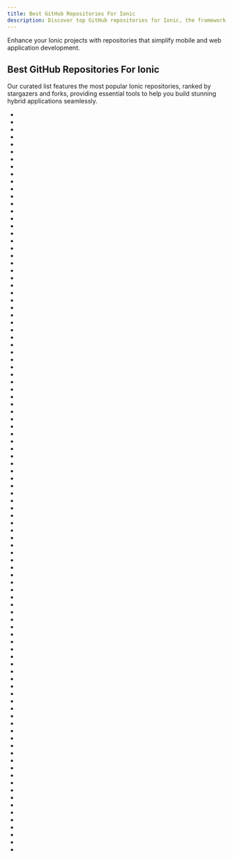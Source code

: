 ```yaml
---
title: Best GitHub Repositories For Ionic
description: Discover top GitHub repositories for Ionic, the framework for building mobile and desktop apps using web technologies.
---
```

Enhance your Ionic projects with repositories that simplify mobile and web application development.

## Best GitHub Repositories For Ionic

Our curated list features the most popular Ionic repositories, ranked by stargazers and forks, providing essential tools to help you build stunning hybrid applications seamlessly.

- <Badge owner="ionic-team" repoName="ionic-framework" stars="https://img.shields.io/github/stars/ionic-team/ionic-framework?style=flat&logoSize=auto" forks="https://img.shields.io/github/forks/ionic-team/ionic-framework?style=flat&logoSize=auto"/>
- <Badge owner="typeorm" repoName="typeorm" stars="https://img.shields.io/github/stars/typeorm/typeorm?style=flat&logoSize=auto" forks="https://img.shields.io/github/forks/typeorm/typeorm?style=flat&logoSize=auto"/>
- <Badge owner="NativeScript" repoName="NativeScript" stars="https://img.shields.io/github/stars/NativeScript/NativeScript?style=flat&logoSize=auto" forks="https://img.shields.io/github/forks/NativeScript/NativeScript?style=flat&logoSize=auto"/>
- <Badge owner="pubkey" repoName="rxdb" stars="https://img.shields.io/github/stars/pubkey/rxdb?style=flat&logoSize=auto" forks="https://img.shields.io/github/forks/pubkey/rxdb?style=flat&logoSize=auto"/>
- <Badge owner="ionic-team" repoName="ionicons" stars="https://img.shields.io/github/stars/ionic-team/ionicons?style=flat&logoSize=auto" forks="https://img.shields.io/github/forks/ionic-team/ionicons?style=flat&logoSize=auto"/>
- <Badge owner="ionic-team" repoName="stencil" stars="https://img.shields.io/github/stars/ionic-team/stencil?style=flat&logoSize=auto" forks="https://img.shields.io/github/forks/ionic-team/stencil?style=flat&logoSize=auto"/>
- <Badge owner="ionic-team" repoName="capacitor" stars="https://img.shields.io/github/stars/ionic-team/capacitor?style=flat&logoSize=auto" forks="https://img.shields.io/github/forks/ionic-team/capacitor?style=flat&logoSize=auto"/>
- <Badge owner="ionic-team" repoName="ionic-conference-app" stars="https://img.shields.io/github/stars/ionic-team/ionic-conference-app?style=flat&logoSize=auto" forks="https://img.shields.io/github/forks/ionic-team/ionic-conference-app?style=flat&logoSize=auto"/>
- <Badge owner="ionic-team" repoName="ng-cordova" stars="https://img.shields.io/github/stars/ionic-team/ng-cordova?style=flat&logoSize=auto" forks="https://img.shields.io/github/forks/ionic-team/ng-cordova?style=flat&logoSize=auto"/>
- <Badge owner="wangdahoo" repoName="vonic" stars="https://img.shields.io/github/stars/wangdahoo/vonic?style=flat&logoSize=auto" forks="https://img.shields.io/github/forks/wangdahoo/vonic?style=flat&logoSize=auto"/>
- <Badge owner="zachfitz" repoName="Ionic-Material" stars="https://img.shields.io/github/stars/zachfitz/Ionic-Material?style=flat&logoSize=auto" forks="https://img.shields.io/github/forks/zachfitz/Ionic-Material?style=flat&logoSize=auto"/>
- <Badge owner="ngx-formly" repoName="ngx-formly" stars="https://img.shields.io/github/stars/ngx-formly/ngx-formly?style=flat&logoSize=auto" forks="https://img.shields.io/github/forks/ngx-formly/ngx-formly?style=flat&logoSize=auto"/>
- <Badge owner="danielsogl" repoName="awesome-cordova-plugins" stars="https://img.shields.io/github/stars/danielsogl/awesome-cordova-plugins?style=flat&logoSize=auto" forks="https://img.shields.io/github/forks/danielsogl/awesome-cordova-plugins?style=flat&logoSize=auto"/>
- <Badge owner="phodal" repoName="growth-ionic" stars="https://img.shields.io/github/stars/phodal/growth-ionic?style=flat&logoSize=auto" forks="https://img.shields.io/github/forks/phodal/growth-ionic?style=flat&logoSize=auto"/>
- <Badge owner="ionic-team" repoName="ionic-cli" stars="https://img.shields.io/github/stars/ionic-team/ionic-cli?style=flat&logoSize=auto" forks="https://img.shields.io/github/forks/ionic-team/ionic-cli?style=flat&logoSize=auto"/>
- <Badge owner="diegonetto" repoName="generator-ionic" stars="https://img.shields.io/github/stars/diegonetto/generator-ionic?style=flat&logoSize=auto" forks="https://img.shields.io/github/forks/diegonetto/generator-ionic?style=flat&logoSize=auto"/>
- <Badge owner="ever-co" repoName="ever-demand" stars="https://img.shields.io/github/stars/ever-co/ever-demand?style=flat&logoSize=auto" forks="https://img.shields.io/github/forks/ever-co/ever-demand?style=flat&logoSize=auto"/>
- <Badge owner="mlynch" repoName="nextjs-tailwind-ionic-capacitor-starter" stars="https://img.shields.io/github/stars/mlynch/nextjs-tailwind-ionic-capacitor-starter?style=flat&logoSize=auto" forks="https://img.shields.io/github/forks/mlynch/nextjs-tailwind-ionic-capacitor-starter?style=flat&logoSize=auto"/>
- <Badge owner="alan-ai" repoName="alan-sdk-ionic" stars="https://img.shields.io/github/stars/alan-ai/alan-sdk-ionic?style=flat&logoSize=auto" forks="https://img.shields.io/github/forks/alan-ai/alan-sdk-ionic?style=flat&logoSize=auto"/>
- <Badge owner="yannbf" repoName="ionic3-components" stars="https://img.shields.io/github/stars/yannbf/ionic3-components?style=flat&logoSize=auto" forks="https://img.shields.io/github/forks/yannbf/ionic3-components?style=flat&logoSize=auto"/>
- <Badge owner="acidb" repoName="mobiscroll" stars="https://img.shields.io/github/stars/acidb/mobiscroll?style=flat&logoSize=auto" forks="https://img.shields.io/github/forks/acidb/mobiscroll?style=flat&logoSize=auto"/>
- <Badge owner="lanceli" repoName="cnodejs-ionic" stars="https://img.shields.io/github/stars/lanceli/cnodejs-ionic?style=flat&logoSize=auto" forks="https://img.shields.io/github/forks/lanceli/cnodejs-ionic?style=flat&logoSize=auto"/>
- <Badge owner="ngx-rocket" repoName="generator-ngx-rocket" stars="https://img.shields.io/github/stars/ngx-rocket/generator-ngx-rocket?style=flat&logoSize=auto" forks="https://img.shields.io/github/forks/ngx-rocket/generator-ngx-rocket?style=flat&logoSize=auto"/>
- <Badge owner="meteoric" repoName="meteor-ionic" stars="https://img.shields.io/github/stars/meteoric/meteor-ionic?style=flat&logoSize=auto" forks="https://img.shields.io/github/forks/meteoric/meteor-ionic?style=flat&logoSize=auto"/>
- <Badge owner="aeharding" repoName="voyager" stars="https://img.shields.io/github/stars/aeharding/voyager?style=flat&logoSize=auto" forks="https://img.shields.io/github/forks/aeharding/voyager?style=flat&logoSize=auto"/>
- <Badge owner="Alexintosh" repoName="Awesome-Ionic" stars="https://img.shields.io/github/stars/Alexintosh/Awesome-Ionic?style=flat&logoSize=auto" forks="https://img.shields.io/github/forks/Alexintosh/Awesome-Ionic?style=flat&logoSize=auto"/>
- <Badge owner="udos86" repoName="ng-dynamic-forms" stars="https://img.shields.io/github/stars/udos86/ng-dynamic-forms?style=flat&logoSize=auto" forks="https://img.shields.io/github/forks/udos86/ng-dynamic-forms?style=flat&logoSize=auto"/>
- <Badge owner="ngx-rocket" repoName="starter-kit" stars="https://img.shields.io/github/stars/ngx-rocket/starter-kit?style=flat&logoSize=auto" forks="https://img.shields.io/github/forks/ngx-rocket/starter-kit?style=flat&logoSize=auto"/>
- <Badge owner="ZoneMinder" repoName="zmNinja" stars="https://img.shields.io/github/stars/ZoneMinder/zmNinja?style=flat&logoSize=auto" forks="https://img.shields.io/github/forks/ZoneMinder/zmNinja?style=flat&logoSize=auto"/>
- <Badge owner="cfjedimaster" repoName="Cordova-Examples" stars="https://img.shields.io/github/stars/cfjedimaster/Cordova-Examples?style=flat&logoSize=auto" forks="https://img.shields.io/github/forks/cfjedimaster/Cordova-Examples?style=flat&logoSize=auto"/>
- <Badge owner="ionic-team" repoName="ionic-preview-app" stars="https://img.shields.io/github/stars/ionic-team/ionic-preview-app?style=flat&logoSize=auto" forks="https://img.shields.io/github/forks/ionic-team/ionic-preview-app?style=flat&logoSize=auto"/>
- <Badge owner="Cap-go" repoName="awesome-ionic" stars="https://img.shields.io/github/stars/Cap-go/awesome-ionic?style=flat&logoSize=auto" forks="https://img.shields.io/github/forks/Cap-go/awesome-ionic?style=flat&logoSize=auto"/>
- <Badge owner="moodlehq" repoName="moodleapp" stars="https://img.shields.io/github/stars/moodlehq/moodleapp?style=flat&logoSize=auto" forks="https://img.shields.io/github/forks/moodlehq/moodleapp?style=flat&logoSize=auto"/>
- <Badge owner="ranesr" repoName="SwiftIcons" stars="https://img.shields.io/github/stars/ranesr/SwiftIcons?style=flat&logoSize=auto" forks="https://img.shields.io/github/forks/ranesr/SwiftIcons?style=flat&logoSize=auto"/>
- <Badge owner="NG-ZORRO" repoName="ng-zorro-antd-mobile" stars="https://img.shields.io/github/stars/NG-ZORRO/ng-zorro-antd-mobile?style=flat&logoSize=auto" forks="https://img.shields.io/github/forks/NG-ZORRO/ng-zorro-antd-mobile?style=flat&logoSize=auto"/>
- <Badge owner="Tommertom" repoName="svelte-ionic-app" stars="https://img.shields.io/github/stars/Tommertom/svelte-ionic-app?style=flat&logoSize=auto" forks="https://img.shields.io/github/forks/Tommertom/svelte-ionic-app?style=flat&logoSize=auto"/>
- <Badge owner="juarezpaf" repoName="ionic-adventures" stars="https://img.shields.io/github/stars/juarezpaf/ionic-adventures?style=flat&logoSize=auto" forks="https://img.shields.io/github/forks/juarezpaf/ionic-adventures?style=flat&logoSize=auto"/>
- <Badge owner="ionic-team" repoName="ionic-angular-cordova-seed" stars="https://img.shields.io/github/stars/ionic-team/ionic-angular-cordova-seed?style=flat&logoSize=auto" forks="https://img.shields.io/github/forks/ionic-team/ionic-angular-cordova-seed?style=flat&logoSize=auto"/>
- <Badge owner="floatinghotpot" repoName="cordova-admob-pro" stars="https://img.shields.io/github/stars/floatinghotpot/cordova-admob-pro?style=flat&logoSize=auto" forks="https://img.shields.io/github/forks/floatinghotpot/cordova-admob-pro?style=flat&logoSize=auto"/>
- <Badge owner="tech-systems" repoName="panes" stars="https://img.shields.io/github/stars/tech-systems/panes?style=flat&logoSize=auto" forks="https://img.shields.io/github/forks/tech-systems/panes?style=flat&logoSize=auto"/>
- <Badge owner="mwaylabs" repoName="generator-m-ionic" stars="https://img.shields.io/github/stars/mwaylabs/generator-m-ionic?style=flat&logoSize=auto" forks="https://img.shields.io/github/forks/mwaylabs/generator-m-ionic?style=flat&logoSize=auto"/>
- <Badge owner="polyrabbit" repoName="WeCron" stars="https://img.shields.io/github/stars/polyrabbit/WeCron?style=flat&logoSize=auto" forks="https://img.shields.io/github/forks/polyrabbit/WeCron?style=flat&logoSize=auto"/>
- <Badge owner="zyra" repoName="ionic-super-tabs" stars="https://img.shields.io/github/stars/zyra/ionic-super-tabs?style=flat&logoSize=auto" forks="https://img.shields.io/github/forks/zyra/ionic-super-tabs?style=flat&logoSize=auto"/>
- <Badge owner="transistorsoft" repoName="cordova-background-geolocation-lt" stars="https://img.shields.io/github/stars/transistorsoft/cordova-background-geolocation-lt?style=flat&logoSize=auto" forks="https://img.shields.io/github/forks/transistorsoft/cordova-background-geolocation-lt?style=flat&logoSize=auto"/>
- <Badge owner="rajeshwarpatlolla" repoName="ionic-datepicker" stars="https://img.shields.io/github/stars/rajeshwarpatlolla/ionic-datepicker?style=flat&logoSize=auto" forks="https://img.shields.io/github/forks/rajeshwarpatlolla/ionic-datepicker?style=flat&logoSize=auto"/>
- <Badge owner="pors" repoName="reactionic" stars="https://img.shields.io/github/stars/pors/reactionic?style=flat&logoSize=auto" forks="https://img.shields.io/github/forks/pors/reactionic?style=flat&logoSize=auto"/>
- <Badge owner="ionic-team" repoName="ionic-pwa-toolkit" stars="https://img.shields.io/github/stars/ionic-team/ionic-pwa-toolkit?style=flat&logoSize=auto" forks="https://img.shields.io/github/forks/ionic-team/ionic-pwa-toolkit?style=flat&logoSize=auto"/>
- <Badge owner="ionic-team" repoName="ionic-plugin-keyboard" stars="https://img.shields.io/github/stars/ionic-team/ionic-plugin-keyboard?style=flat&logoSize=auto" forks="https://img.shields.io/github/forks/ionic-team/ionic-plugin-keyboard?style=flat&logoSize=auto"/>
- <Badge owner="ionic-team" repoName="ionic-app-scripts" stars="https://img.shields.io/github/stars/ionic-team/ionic-app-scripts?style=flat&logoSize=auto" forks="https://img.shields.io/github/forks/ionic-team/ionic-app-scripts?style=flat&logoSize=auto"/>
- <Badge owner="ionic-team" repoName="ionic-docs" stars="https://img.shields.io/github/stars/ionic-team/ionic-docs?style=flat&logoSize=auto" forks="https://img.shields.io/github/forks/ionic-team/ionic-docs?style=flat&logoSize=auto"/>
- <Badge owner="dicallc" repoName="ionic3_angular4_JD" stars="https://img.shields.io/github/stars/dicallc/ionic3_angular4_JD?style=flat&logoSize=auto" forks="https://img.shields.io/github/forks/dicallc/ionic3_angular4_JD?style=flat&logoSize=auto"/>
- <Badge owner="shprink" repoName="ionic-native-transitions" stars="https://img.shields.io/github/stars/shprink/ionic-native-transitions?style=flat&logoSize=auto" forks="https://img.shields.io/github/forks/shprink/ionic-native-transitions?style=flat&logoSize=auto"/>
- <Badge owner="IonicBrazil" repoName="guia-do-desenvolvedor" stars="https://img.shields.io/github/stars/IonicBrazil/guia-do-desenvolvedor?style=flat&logoSize=auto" forks="https://img.shields.io/github/forks/IonicBrazil/guia-do-desenvolvedor?style=flat&logoSize=auto"/>
- <Badge owner="hsuanxyz" repoName="ion2-calendar" stars="https://img.shields.io/github/stars/hsuanxyz/ion2-calendar?style=flat&logoSize=auto" forks="https://img.shields.io/github/forks/hsuanxyz/ion2-calendar?style=flat&logoSize=auto"/>
- <Badge owner="eakoriakin" repoName="ionic-selectable" stars="https://img.shields.io/github/stars/eakoriakin/ionic-selectable?style=flat&logoSize=auto" forks="https://img.shields.io/github/forks/eakoriakin/ionic-selectable?style=flat&logoSize=auto"/>
- <Badge owner="Cap-go" repoName="capacitor-updater" stars="https://img.shields.io/github/stars/Cap-go/capacitor-updater?style=flat&logoSize=auto" forks="https://img.shields.io/github/forks/Cap-go/capacitor-updater?style=flat&logoSize=auto"/>
- <Badge owner="wistingcn" repoName="WiLearning" stars="https://img.shields.io/github/stars/wistingcn/WiLearning?style=flat&logoSize=auto" forks="https://img.shields.io/github/forks/wistingcn/WiLearning?style=flat&logoSize=auto"/>
- <Badge owner="jjaybrown" repoName="ionic-material-design-lite" stars="https://img.shields.io/github/stars/jjaybrown/ionic-material-design-lite?style=flat&logoSize=auto" forks="https://img.shields.io/github/forks/jjaybrown/ionic-material-design-lite?style=flat&logoSize=auto"/>
- <Badge owner="hollyschinsky" repoName="PushNotificationSample" stars="https://img.shields.io/github/stars/hollyschinsky/PushNotificationSample?style=flat&logoSize=auto" forks="https://img.shields.io/github/forks/hollyschinsky/PushNotificationSample?style=flat&logoSize=auto"/>
- <Badge owner="ionic-team" repoName="capacitor-assets" stars="https://img.shields.io/github/stars/ionic-team/capacitor-assets?style=flat&logoSize=auto" forks="https://img.shields.io/github/forks/ionic-team/capacitor-assets?style=flat&logoSize=auto"/>
- <Badge owner="ionic-team" repoName="ionic-react-conference-app" stars="https://img.shields.io/github/stars/ionic-team/ionic-react-conference-app?style=flat&logoSize=auto" forks="https://img.shields.io/github/forks/ionic-team/ionic-react-conference-app?style=flat&logoSize=auto"/>
- <Badge owner="ionic-team" repoName="cordova-plugin-ionic-webview" stars="https://img.shields.io/github/stars/ionic-team/cordova-plugin-ionic-webview?style=flat&logoSize=auto" forks="https://img.shields.io/github/forks/ionic-team/cordova-plugin-ionic-webview?style=flat&logoSize=auto"/>
- <Badge owner="Cordobo" repoName="angularx-qrcode" stars="https://img.shields.io/github/stars/Cordobo/angularx-qrcode?style=flat&logoSize=auto" forks="https://img.shields.io/github/forks/Cordobo/angularx-qrcode?style=flat&logoSize=auto"/>
- <Badge owner="riderx" repoName="awesome-capacitor" stars="https://img.shields.io/github/stars/riderx/awesome-capacitor?style=flat&logoSize=auto" forks="https://img.shields.io/github/forks/riderx/awesome-capacitor?style=flat&logoSize=auto"/>
- <Badge owner="graphefruit" repoName="Beanconqueror" stars="https://img.shields.io/github/stars/graphefruit/Beanconqueror?style=flat&logoSize=auto" forks="https://img.shields.io/github/forks/graphefruit/Beanconqueror?style=flat&logoSize=auto"/>
- <Badge owner="hsuanxyz" repoName="ionic3-chat" stars="https://img.shields.io/github/stars/hsuanxyz/ionic3-chat?style=flat&logoSize=auto" forks="https://img.shields.io/github/forks/hsuanxyz/ionic3-chat?style=flat&logoSize=auto"/>
- <Badge owner="nxext" repoName="nx-extensions" stars="https://img.shields.io/github/stars/nxext/nx-extensions?style=flat&logoSize=auto" forks="https://img.shields.io/github/forks/nxext/nx-extensions?style=flat&logoSize=auto"/>
- <Badge owner="ionic-team" repoName="starters" stars="https://img.shields.io/github/stars/ionic-team/starters?style=flat&logoSize=auto" forks="https://img.shields.io/github/forks/ionic-team/starters?style=flat&logoSize=auto"/>
- <Badge owner="ionic-team" repoName="ionic-site" stars="https://img.shields.io/github/stars/ionic-team/ionic-site?style=flat&logoSize=auto" forks="https://img.shields.io/github/forks/ionic-team/ionic-site?style=flat&logoSize=auto"/>
- <Badge owner="6c65726f79" repoName="Transmissionic" stars="https://img.shields.io/github/stars/6c65726f79/Transmissionic?style=flat&logoSize=auto" forks="https://img.shields.io/github/forks/6c65726f79/Transmissionic?style=flat&logoSize=auto"/>
- <Badge owner="ionic-team" repoName="ionic-storage" stars="https://img.shields.io/github/stars/ionic-team/ionic-storage?style=flat&logoSize=auto" forks="https://img.shields.io/github/forks/ionic-team/ionic-storage?style=flat&logoSize=auto"/>
- <Badge owner="robsonsilv4" repoName="mobile-challenges" stars="https://img.shields.io/github/stars/robsonsilv4/mobile-challenges?style=flat&logoSize=auto" forks="https://img.shields.io/github/forks/robsonsilv4/mobile-challenges?style=flat&logoSize=auto"/>
- <Badge owner="zyra" repoName="ionic-image-loader" stars="https://img.shields.io/github/stars/zyra/ionic-image-loader?style=flat&logoSize=auto" forks="https://img.shields.io/github/forks/zyra/ionic-image-loader?style=flat&logoSize=auto"/>
- <Badge owner="lathonez" repoName="clicker" stars="https://img.shields.io/github/stars/lathonez/clicker?style=flat&logoSize=auto" forks="https://img.shields.io/github/forks/lathonez/clicker?style=flat&logoSize=auto"/>
- <Badge owner="ionic-team" repoName="ionic-app-base" stars="https://img.shields.io/github/stars/ionic-team/ionic-app-base?style=flat&logoSize=auto" forks="https://img.shields.io/github/forks/ionic-team/ionic-app-base?style=flat&logoSize=auto"/>
- <Badge owner="brexis" repoName="qml-bootstrap" stars="https://img.shields.io/github/stars/brexis/qml-bootstrap?style=flat&logoSize=auto" forks="https://img.shields.io/github/forks/brexis/qml-bootstrap?style=flat&logoSize=auto"/>
- <Badge owner="RaineySpace" repoName="ionic2" stars="https://img.shields.io/github/stars/RaineySpace/ionic2?style=flat&logoSize=auto" forks="https://img.shields.io/github/forks/RaineySpace/ionic2?style=flat&logoSize=auto"/>
- <Badge owner="ParryQiu" repoName="GuGuJianKong" stars="https://img.shields.io/github/stars/ParryQiu/GuGuJianKong?style=flat&logoSize=auto" forks="https://img.shields.io/github/forks/ParryQiu/GuGuJianKong?style=flat&logoSize=auto"/>
- <Badge owner="twinssbc" repoName="Ionic2-Calendar" stars="https://img.shields.io/github/stars/twinssbc/Ionic2-Calendar?style=flat&logoSize=auto" forks="https://img.shields.io/github/forks/twinssbc/Ionic2-Calendar?style=flat&logoSize=auto"/>
- <Badge owner="ionic-team" repoName="ionic-ion-tinder-cards" stars="https://img.shields.io/github/stars/ionic-team/ionic-ion-tinder-cards?style=flat&logoSize=auto" forks="https://img.shields.io/github/forks/ionic-team/ionic-ion-tinder-cards?style=flat&logoSize=auto"/>
- <Badge owner="scottopolis" repoName="wpIonic" stars="https://img.shields.io/github/stars/scottopolis/wpIonic?style=flat&logoSize=auto" forks="https://img.shields.io/github/forks/scottopolis/wpIonic?style=flat&logoSize=auto"/>
- <Badge owner="NShunjian" repoName="IOSProject" stars="https://img.shields.io/github/stars/NShunjian/IOSProject?style=flat&logoSize=auto" forks="https://img.shields.io/github/forks/NShunjian/IOSProject?style=flat&logoSize=auto"/>
- <Badge owner="nuxt-modules" repoName="ionic" stars="https://img.shields.io/github/stars/nuxt-modules/ionic?style=flat&logoSize=auto" forks="https://img.shields.io/github/forks/nuxt-modules/ionic?style=flat&logoSize=auto"/>
- <Badge owner="ionic-team" repoName="ionic-starter-super" stars="https://img.shields.io/github/stars/ionic-team/ionic-starter-super?style=flat&logoSize=auto" forks="https://img.shields.io/github/forks/ionic-team/ionic-starter-super?style=flat&logoSize=auto"/>
- <Badge owner="ionic-team" repoName="ionic-unit-testing-example" stars="https://img.shields.io/github/stars/ionic-team/ionic-unit-testing-example?style=flat&logoSize=auto" forks="https://img.shields.io/github/forks/ionic-team/ionic-unit-testing-example?style=flat&logoSize=auto"/>
- <Badge owner="acenelio" repoName="springboot2-ionic-backend" stars="https://img.shields.io/github/stars/acenelio/springboot2-ionic-backend?style=flat&logoSize=auto" forks="https://img.shields.io/github/forks/acenelio/springboot2-ionic-backend?style=flat&logoSize=auto"/>
- <Badge owner="sweetmandm" repoName="ionicons-iOS" stars="https://img.shields.io/github/stars/sweetmandm/ionicons-iOS?style=flat&logoSize=auto" forks="https://img.shields.io/github/forks/sweetmandm/ionicons-iOS?style=flat&logoSize=auto"/>
- <Badge owner="admob-plus" repoName="admob-plus" stars="https://img.shields.io/github/stars/admob-plus/admob-plus?style=flat&logoSize=auto" forks="https://img.shields.io/github/forks/admob-plus/admob-plus?style=flat&logoSize=auto"/>
- <Badge owner="paveisistemas" repoName="ionic-image-lazy-load" stars="https://img.shields.io/github/stars/paveisistemas/ionic-image-lazy-load?style=flat&logoSize=auto" forks="https://img.shields.io/github/forks/paveisistemas/ionic-image-lazy-load?style=flat&logoSize=auto"/>
- <Badge owner="nstudio" repoName="xplat" stars="https://img.shields.io/github/stars/nstudio/xplat?style=flat&logoSize=auto" forks="https://img.shields.io/github/forks/nstudio/xplat?style=flat&logoSize=auto"/>
- <Badge owner="ccoenraets" repoName="sociogram-angular-ionic" stars="https://img.shields.io/github/stars/ccoenraets/sociogram-angular-ionic?style=flat&logoSize=auto" forks="https://img.shields.io/github/forks/ccoenraets/sociogram-angular-ionic?style=flat&logoSize=auto"/>
- <Badge owner="djett41" repoName="ionic-filter-bar" stars="https://img.shields.io/github/stars/djett41/ionic-filter-bar?style=flat&logoSize=auto" forks="https://img.shields.io/github/forks/djett41/ionic-filter-bar?style=flat&logoSize=auto"/>
- <Badge owner="ionic-team" repoName="ionic-ion-swipe-cards" stars="https://img.shields.io/github/stars/ionic-team/ionic-ion-swipe-cards?style=flat&logoSize=auto" forks="https://img.shields.io/github/forks/ionic-team/ionic-ion-swipe-cards?style=flat&logoSize=auto"/>
- <Badge owner="saravmajestic" repoName="ionic" stars="https://img.shields.io/github/stars/saravmajestic/ionic?style=flat&logoSize=auto" forks="https://img.shields.io/github/forks/saravmajestic/ionic?style=flat&logoSize=auto"/>
- <Badge owner="chenqingspring" repoName="ng-lottie" stars="https://img.shields.io/github/stars/chenqingspring/ng-lottie?style=flat&logoSize=auto" forks="https://img.shields.io/github/forks/chenqingspring/ng-lottie?style=flat&logoSize=auto"/>
- <Badge owner="nuonuoge" repoName="ionic6_angular10_elm" stars="https://img.shields.io/github/stars/nuonuoge/ionic6_angular10_elm?style=flat&logoSize=auto" forks="https://img.shields.io/github/forks/nuonuoge/ionic6_angular10_elm?style=flat&logoSize=auto"/>
- <Badge owner="Ovilia" repoName="2019-typography-calendar" stars="https://img.shields.io/github/stars/Ovilia/2019-typography-calendar?style=flat&logoSize=auto" forks="https://img.shields.io/github/forks/Ovilia/2019-typography-calendar?style=flat&logoSize=auto"/>
- <Badge owner="ionic-team" repoName="ionic-plugin-deeplinks" stars="https://img.shields.io/github/stars/ionic-team/ionic-plugin-deeplinks?style=flat&logoSize=auto" forks="https://img.shields.io/github/forks/ionic-team/ionic-plugin-deeplinks?style=flat&logoSize=auto"/>
- <Badge owner="mcfly-io" repoName="generator-mcfly" stars="https://img.shields.io/github/stars/mcfly-io/generator-mcfly?style=flat&logoSize=auto" forks="https://img.shields.io/github/forks/mcfly-io/generator-mcfly?style=flat&logoSize=auto"/>
- <Badge owner="ionic-team" repoName="trapeze" stars="https://img.shields.io/github/stars/ionic-team/trapeze?style=flat&logoSize=auto" forks="https://img.shields.io/github/forks/ionic-team/trapeze?style=flat&logoSize=auto"/>